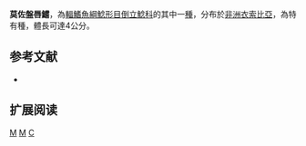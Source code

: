 {{Speciesbox 
| taxon = Chiloglanis modjensis
| status = DD
| status_system = IUCN3.1
| authority = [[Boulenger|Boulenger]], 1904
| synonyms = 
}}

'''莫佐盤唇鱨'''，為[[輻鰭魚綱|輻鰭魚綱]][[鯰形目|鯰形目]][[倒立鯰科|倒立鯰科]]的其中一[[種|種]]，分布於[[非洲|非洲]][[衣索比亞|衣索比亞]]，為特有種，體長可達4公分。

==参考文献==
*{{FishBase_species|genus=Chiloglanis|species=modjensis|year=2011|month=12}}

== 扩展阅读 ==
{{refbegin}}
{{wikispecies-inline|Chiloglanis modjensis|莫佐盤唇鱨}}
{{refend}}
{{Taxonbar|from=Q281214}}

[[Category:IUCN红色名录数据缺乏物种|M]]
[[Category:盤唇鱨屬|M]]
[[Category:1904年描述的魚類|C]]